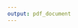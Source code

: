 ```yaml
---
output: pdf_document
---
```

<!--
\chapter{Loading data from Databases}

## Notes for the future
## Comment on standard SQL databases
## Hive, PIG, nosql
-->